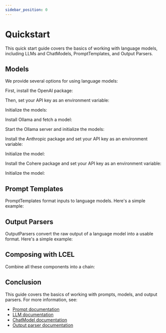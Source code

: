 ```yaml
---
sidebar_position: 0
---
```


# Quickstart

This quick start guide covers the basics of working with language models, including LLMs and ChatModels, PromptTemplates, and Output Parsers.

## Models

We provide several options for using language models:

<Tabs>
  <TabItem value="openai" label="OpenAI" default>

First, install the OpenAI package:




Then, set your API key as an environment variable:




Initialize the models:




  </TabItem>
  <TabItem value="local" label="Local (using Ollama)">

Install Ollama and fetch a model:




Start the Ollama server and initialize the models:




  </TabItem>
  <TabItem value="anthropic" label="Anthropic (chat model only)">

Install the Anthropic package and set your API key as an environment variable:




Initialize the model:




  </TabItem>
  <TabItem value="cohere" label="Cohere">

Install the Cohere package and set your API key as an environment variable:




Initialize the model:




  </TabItem>
</Tabs>

## Prompt Templates

PromptTemplates format inputs to language models. Here's a simple example:




## Output Parsers

OutputParsers convert the raw output of a language model into a usable format. Here's a simple example:




## Composing with LCEL

Combine all these components into a chain:




## Conclusion

This guide covers the basics of working with prompts, models, and output parsers. For more information, see:

- [Prompt documentation](/docs/modules/model_io/prompts/)
- [LLM documentation](/docs/modules/model_io/llms/)
- [ChatModel documentation](/docs/modules/model_io/chat/)
- [Output parser documentation](/docs/modules/model_io/output_parsers/)
